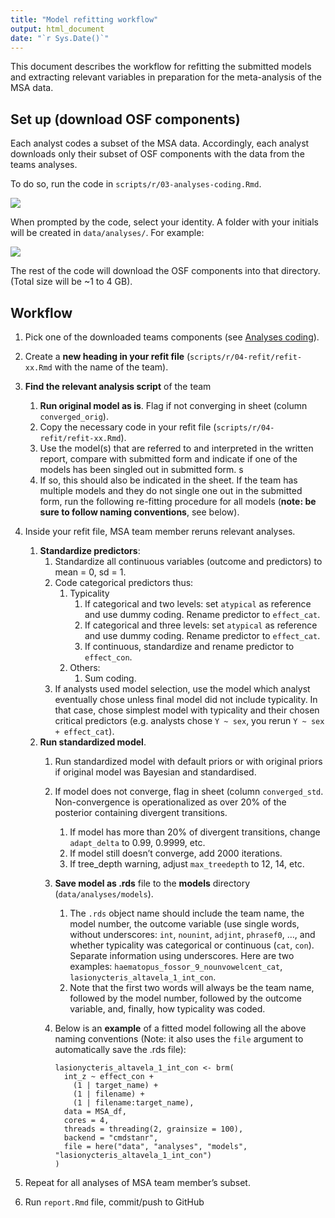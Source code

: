 ```yaml
---
title: "Model refitting workflow"
output: html_document
date: "`r Sys.Date()`"
---
```


This document describes the workflow for refitting the submitted models and extracting relevant
variables in preparation for the meta-analysis of the MSA data.

## Set up (download OSF components)

Each analyst codes a subset of the MSA data. Accordingly, each analyst
downloads only their subset of OSF components with the data from the
teams analyses.

To do so, run the code in `scripts/r/03-analyses-coding.Rmd`.

![](../../figs/03-analysis-coding.png)

When prompted by the code, select your identity. A folder with your
initials will be created in `data/analyses/`. For example:

![](../../figs/data-analyses-sc.png)

The rest of the code will download the OSF components into that
directory. (Total size will be ~1 to 4 GB).

## Workflow

1. Pick one of the downloaded teams components (see [Analyses coding](https://docs.google.com/spreadsheets/d/1OOXB-8Uk-fh_urw0Lm4DC0jBueXLIb4Bm-a9--UVXOw/edit#gid=0)).
2. Create a **new heading in your refit file** (`scripts/r/04-refit/refit-xx.Rmd` with the name of the team).
3. **Find the relevant analysis script** of the team
    1. **Run original model as is**.
         Flag if not converging in sheet (column `converged_orig`).
    1. Copy the necessary code in your refit file (`scripts/r/04-refit/refit-xx.Rmd`).
    1. Use the model(s) that are referred to and interpreted in the written report, compare with submitted form and indicate if one of the models has been singled out in submitted form. s
    1. If so, this should also be indicated in the sheet. If the team has multiple models and they do not single one out in the submitted form, run the following re-fitting procedure for all models (**note: be sure to follow naming conventions**, see below).
1. Inside your refit file, MSA team member reruns relevant analyses.
    1. **Standardize predictors**:
        1. Standardize all continuous variables (outcome and predictors) to mean = 0, sd = 1.
        1. Code categorical predictors thus:
            1. Typicality
                1. If categorical and two levels: set `atypical` as
                    reference and use dummy coding. Rename predictor to
                    `effect_cat`.
                1. If categorical and three levels: set `atypical` as
                    reference and use dummy coding. Rename predictor to
                    `effect_cat`.
                1. If continuous, standardize and rename predictor to
                    `effect_con`.
            1. Others:
                1. Sum coding.
        1. If analysts used model selection, use the model which
            analyst eventually chose unless final model did not include
            typicality. In that case, chose simplest model with
            typicality and their chosen critical predictors (e.g.
            analysts chose `Y ~ sex`, you rerun `Y ~ sex + effect_cat`).
    1. **Run standardized model**.
        1. Run standardized model with default priors or with original
            priors if original model was Bayesian and standardised.
        1. If model does not converge, flag in sheet (column
            `converged_std`. Non-convergence is operationalized as over
            20% of the posterior containing divergent transitions.
            1. If model has more than 20% of divergent transitions,
                change `adapt_delta` to 0.99, 0.9999, etc.
            2. If model still doesn't converge, add 2000 iterations.
            3. If tree_depth warning, adjust `max_treedepth` to 12, 14, etc.
        1. **Save model as .rds** file to the **models** directory
          (`data/analyses/models`).
            1. The `.rds` object name should include the team name, the
                model number, the outcome variable (use single words,
                without underscores: `int`, `nounint`, `adjint`, `phrasef0`,
                ..., and whether typicality was categorical or
                continuous (`cat`, `con`). Separate information using
                underscores. Here are two examples:
                `haematopus_fossor_9_nounvowelcent_cat`,
                `lasionycteris_altavela_1_int_con`.
            1. Note that the first two words will always be the team
                name, followed by the model number, followed by the
                outcome variable, and, finally, how typicality was
                coded.
        1. Below is an **example** of a fitted model following all the
            above naming conventions (Note: it also uses the
            `file` argument to automatically save the .rds file):

            ```
            lasionycteris_altavela_1_int_con <- brm(
              int_z ~ effect_con + 
                (1 | target_name) +
                (1 | filename) +
                (1 | filename:target_name), 
              data = MSA_df, 
              cores = 4,
              threads = threading(2, grainsize = 100), 
              backend = "cmdstanr", 
              file = here("data", "analyses", "models", "lasionycteris_altavela_1_int_con")
            )
            ```

1. Repeat for all analyses of MSA team member's subset.

2. Run `report.Rmd` file, commit/push to GitHub

